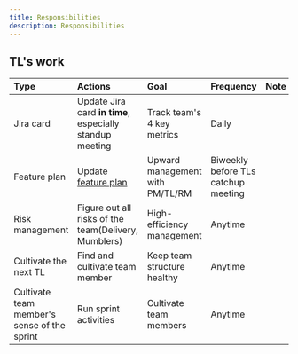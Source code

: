 ```yaml
---
title: Responsibilities
description: Responsibilities
---
```


## TL's work

| Type                                        | Actions                                                                                                                                      | Goal                            | Frequency                           | Note |
| :------------------------------------------ | :------------------------------------------------------------------------------------------------------------------------------------------- | :------------------------------ | :---------------------------------- | :--- |
| Jira card                                   | Update Jira card **in time**, especially standup meeting                                                                                     | Track team's 4 key metrics      | Daily                               |      |
| Feature plan                                | Update [feature plan](https://app.mural.co/t/twma7655/m/twma7655/1669703506004/189819aa8f9f11accf8a99cc23212097ef13b7ea?wid=0-1683075557750) | Upward management with PM/TL/RM | Biweekly before TLs catchup meeting |      |
| Risk management                             | Figure out all risks of the team(Delivery, Mumblers)                                                                                         | High-efficiency management      | Anytime                             |      |
| Cultivate the next TL                       | Find and cultivate team member                                                                                                               | Keep team structure healthy     | Anytime                             |      |
| Cultivate team member's sense of the sprint | Run sprint activities                                                                                                                        | Cultivate team members          | Anytime                             |      |
